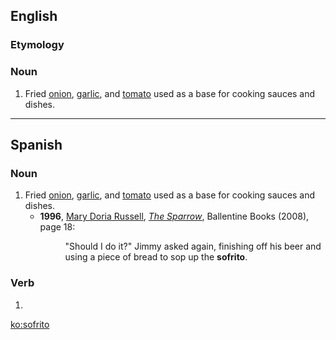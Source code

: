 {{wikipedia}}
==English==

===Etymology===
{{etyl|es|en}}

===Noun===
{{en-noun|-}}

# Fried [[onion]], [[garlic]], and [[tomato]] used as a base for cooking sauces and dishes.

----

==Spanish==

===Noun===
{{es-noun|m}}

# Fried [[onion]], [[garlic]], and [[tomato]] used as a base for cooking sauces and dishes.
#* '''1996''', [[w:Mary Doria Russell|Mary Doria Russell]], ''[[w:The Sparrow (novel)|The Sparrow]]'', Ballentine Books (2008), page 18:
#*: "Should I do it?" Jimmy asked again, finishing off his beer and using a piece of bread to sop up the '''sofrito'''.

===Verb===
{{es-past participle|sofrit|sofreír}}

# {{es-verb form of|mood=participle|tense=past|ending=ar|sofreír}}

[[ko:sofrito]]